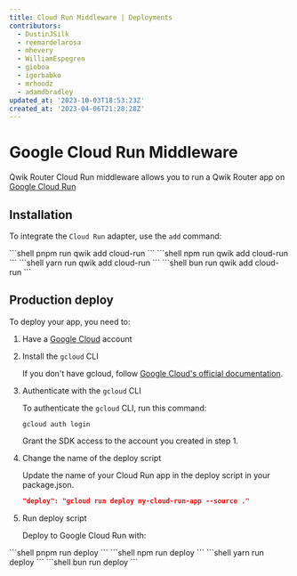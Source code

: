 ```yaml
---
title: Cloud Run Middleware | Deployments
contributors:
  - DustinJSilk
  - reemardelarosa
  - mhevery
  - WilliamEspegren
  - gioboa
  - igorbabko
  - mrhoodz
  - adamdbradley
updated_at: '2023-10-03T18:53:23Z'
created_at: '2023-04-06T21:28:28Z'
---
```



# Google Cloud Run Middleware

Qwik Router Cloud Run middleware allows you to run a Qwik Router app on [Google Cloud Run](https://cloud.google.com/run)

## Installation

To integrate the `Cloud Run` adapter, use the `add` command:


<PackageManagerTabs>
<span q:slot="pnpm">
```shell
pnpm run qwik add cloud-run
```
</span>
<span q:slot="npm">
```shell
npm run qwik add cloud-run
```
</span>
<span q:slot="yarn">
```shell
yarn run qwik add cloud-run
```
</span>
<span q:slot="bun">
```shell
bun run qwik add cloud-run
```
</span>
</PackageManagerTabs>

## Production deploy

To deploy your app, you need to:

1. Have a [Google Cloud](https://cloud.google.com/) account

2. Install the `gcloud` CLI

   If you don't have gcloud, follow [Google Cloud's official documentation](https://cloud.google.com/sdk/docs/install).

3. Authenticate with the `gcloud` CLI

   To authenticate the `gcloud` CLI, run this command:

   ```shell
   gcloud auth login
   ```

   Grant the SDK access to the account you created in step 1.

4. Change the name of the deploy script

   Update the name of your Cloud Run app in the deploy script in your package.json.

   ```json
   "deploy": "gcloud run deploy my-cloud-run-app --source ."
   ```

5. Run deploy script

   Deploy to Google Cloud Run with:

<PackageManagerTabs>
<span q:slot="pnpm">
```shell
pnpm run deploy
```
</span>
<span q:slot="npm">
```shell
npm run deploy
```
</span>
<span q:slot="yarn">
```shell
yarn run deploy
```
</span>
<span q:slot="bun">
```shell
bun run deploy
```
</span>
</PackageManagerTabs>
